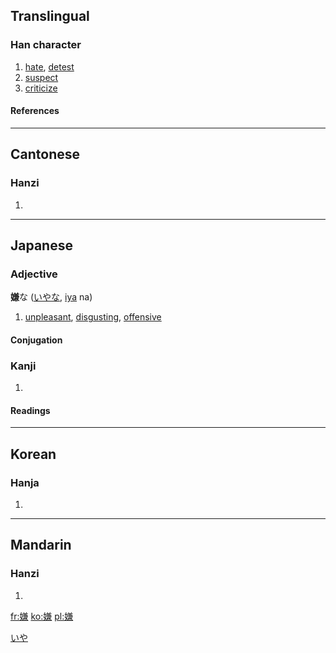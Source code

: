 ==Translingual==

===Han character===
{{Han char|rn=38|rad=女|as=10|sn=13|four=4843<sub>7</sub>|canj=女廿X金 (VTXC)}}

# [[hate]], [[detest]]
# [[suspect]]
# [[criticize]]

====References====
{{Han ref|kx=0269.090|dkj=06618|dj=0536.200|hdz=21073.080|uh=5ACC|ud=23244|bh=B6FB|bd=46843}}

----

==Cantonese==

===Hanzi===
{{yue-hanzi|jyut=|y=yim4}}

# {{defn|Cantonese}}

----

==Japanese==

===Adjective===
'''嫌'''な ([[いや]]な, [[iya]] na)

# [[unpleasant]], [[disgusting]], [[offensive]]

====Conjugation====
{{ja-na|嫌|いや|iya}}

===Kanji===
{{ja-kanji|grade=c|rs=女10}}

# {{defn|Japanese}}

====Readings====
{{ja-readings|on=[[けん]] (ken), [[げん]] (gen)|kun=[[きらう]] (kirau), [[うたがう]] (utagau)}}

[[Category:Japanese な-na adjectives|いや]]

----

==Korean==

===Hanja===
{{ko-hanja|hangeul=혐|rv=hyeom|mr=hyŏm}}

# {{defn|Korean}}

----

==Mandarin==

===Hanzi===
{{cmn-hanzi|pin=[[xián]] ([[xian2]])|wg=hsien<sup>2</sup>}}

# {{defn|Mandarin}}

[[fr:嫌]]
[[ko:嫌]]
[[pl:嫌]]